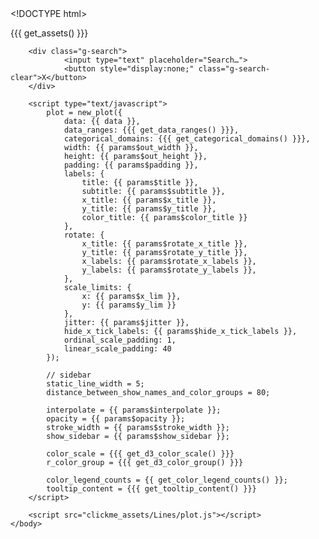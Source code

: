 <!DOCTYPE html>
<html>
    <head>
        <meta http-equiv="Content-Type" content="text/html; charset=utf-8"/>
        <base target="_blank"> <!-- open all links on a new tab -->

        <title>{{{ params$title }}}</title>

        {{{ get_assets() }}}

        <style>
            text{
                font-family: {{{ params$font }}};
            }
        </style>
    </head>

    <body>

        <div class="g-search">
                <input type="text" placeholder="Search…">
                <button style="display:none;" class="g-search-clear">X</button>
        </div>

        <script type="text/javascript">
            plot = new_plot({
                data: {{ data }},
                data_ranges: {{{ get_data_ranges() }}},
                categorical_domains: {{{ get_categorical_domains() }}},
                width: {{ params$out_width }},
                height: {{ params$out_height }},
                padding: {{ params$padding }},
                labels: {
                    title: {{ params$title }},
                    subtitle: {{ params$subtitle }},
                    x_title: {{ params$x_title }},
                    y_title: {{ params$y_title }},
                    color_title: {{ params$color_title }}
                },
                rotate: {
                    x_title: {{ params$rotate_x_title }},
                    y_title: {{ params$rotate_y_title }},
                    x_labels: {{ params$rotate_x_labels }},
                    y_labels: {{ params$rotate_y_labels }},
                },
                scale_limits: {
                    x: {{ params$x_lim }},
                    y: {{ params$y_lim }}
                },
                jitter: {{ params$jitter }},
                hide_x_tick_labels: {{ params$hide_x_tick_labels }},
                ordinal_scale_padding: 1,
                linear_scale_padding: 40
            });

            // sidebar
            static_line_width = 5;
            distance_between_show_names_and_color_groups = 80;

            interpolate = {{ params$interpolate }};
            opacity = {{ params$opacity }};
            stroke_width = {{ params$stroke_width }};
            show_sidebar = {{ params$show_sidebar }};

            color_scale = {{{ get_d3_color_scale() }}}
            r_color_group = {{{ get_d3_color_group() }}}

            color_legend_counts = {{ get_color_legend_counts() }};
            tooltip_content = {{{ get_tooltip_content() }}}
        </script>

        <script src="clickme_assets/Lines/plot.js"></script>
    </body>
</html>

